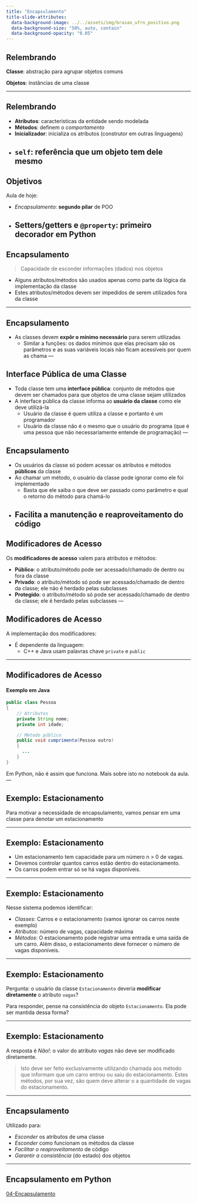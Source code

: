 ```yaml
---
title: "Encapsulamento"
title-slide-attributes:
  data-background-image: ../../assets/img/brasao_ufrn_positivo.png
  data-background-size: "50%, auto, contain"
  data-background-opacity: "0.05"
---
```


## Relembrando

**Classe**: abstração para agrupar objetos comuns

**Objetos**: instâncias de uma classe

---

## Relembrando

- **Atributos**: características da entidade sendo modelada
- **Métodos**: definem o *comportamento*
- **Inicializador**: inicializa os atributos (construtor em outras linguagens)
- `self`: referência que um objeto tem dele mesmo
---

## Objetivos

Aula de hoje:

  - _Encapsulamento_: __segundo pilar__ de POO
  - Setters/getters e `@property`: primeiro decorador em Python
---

## Encapsulamento

> Capacidade de esconder informações (dados) nos objetos

- Alguns atributos/métodos são usados apenas como parte
  da lógica da implementação da classe
- Estes atributos/métodos devem ser impedidos de 
  serem utilizados fora da classe

---

## Encapsulamento

- As classes devem __expôr o mínimo necessário__ para serem utilizadas
    -  Similar a funções: os dados mínimos que elas precisam são os parâmetros
       e as suas variáveis locais não ficam acessíveis por quem as chama
---

## Interface Pública de uma Classe

- Toda classe tem uma **interface pública**: conjunto de métodos
  que devem ser chamados para que objetos de uma classe sejam
  utilizados
- A interface pública da classe informa ao **usuário da classe**
  como ele deve utilizá-la
    - Usuário da classe é quem utiliza a classe e portanto é
      um programador
    - Usuário da classe não é o mesmo que o usuário do programa
      (que é uma pessoa que não necessariamente entende de programação)
---

## Encapsulamento

- Os usuários da classe só podem acessar os atributos e
  métodos **públicos** da classe
- Ao chamar um método, o usuário da classe pode ignorar
  como ele foi implementado
  - Basta que ele saiba o que deve ser passado como parâmetro
    e qual o retorno do método para chamá-lo
- Facilita a manutenção e reaproveitamento do código
---

## Modificadores de Acesso

Os __modificadores de acesso__ valem para atributos e métodos:

- __Público__:  o atributo/método pode ser acessado/chamado de dentro ou
  fora da classe
- __Privado__: o atributo/método só pode ser acessado/chamado de dentro da
  classe; ele não é herdado pelas subclasses
- __Protegido__: o atributo/método só pode ser acessado/chamado de dentro da
  classe; ele é herdado pelas subclasses
---

## Modificadores de Acesso

A implementação dos modificadores:

- É dependente da linguagem:
  - C++ e Java usam palavras chave `private` e `public`

---

## Modificadores de Acesso
#### Exemplo em Java

```java
public class Pessoa
{
    // Atributos
    private String nome;
    private int idade;

    // Método público
    public void cumprimenta(Pessoa outro)
    {
      ...
    }
}
```

Em Python, não é assim que funciona. Mais sobre isto no
notebook da aula. 
---

## Exemplo: Estacionamento

Para motivar a necessidade de encapsulamento, vamos pensar em
uma classe para denotar um estacionamento

---

## Exemplo: Estacionamento

- Um estacionamento tem capacidade para um número n > 0 de vagas. 
- Devemos controlar quantos carros estão dentro do estacionamento. 
- Os carros podem entrar só se há vagas disponíveis.

---

## Exemplo: Estacionamento

Nesse sistema podemos identificar:

- _Classes_: Carros e o estacionamento (vamos ignorar os carros neste exemplo)
- _Atributos_: número de vagas, capacidade máxima
- _Métodos_: O estacionamento pode registrar uma entrada e uma saída de um carro.
             Além disso, o estacionamento deve fornecer o número de vagas disponíveis.

--- 

## Exemplo: Estacionamento

Pergunta: o usuário da classe `Estacionamento` deveria __modificar diretamente__
o atributo `vagas`?

Para responder, pense na consistência do objeto 
`Estacionamento`. Ela pode ser mantida dessa forma?

---

## Exemplo: Estacionamento

A resposta é *Não!*: o valor do atributo _vagas_ não deve ser modificado diretamente.

> Isto deve ser feito exclusivamente utilizando chamada aos método
> que informam que um carro entrou ou saiu do estacionamento.
> Estes métodos, por sua vez, são quem deve alterar o a quantidade
> de vagas do estacionamento.

---

## Encapsulamento

Utilizado para:

- *Esconder* os atributos de uma classe
- *Esconder* como funcionam os métodos da classe
- *Facilitar o reaproveitamento* de código
- *Garantir a consistência* (do estado) dos objetos

---

## Encapsulamento em Python
[04-Encapsulamento](04-Encapsulamento.ipynb)
